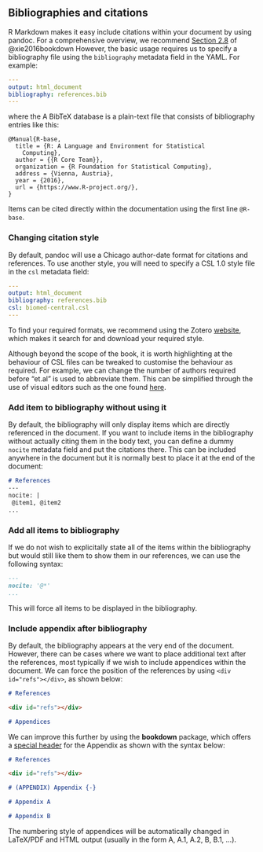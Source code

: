 ## Bibliographies and citations

<!--- https://stackoverflow.com/questions/32946203/including-bibliography-in-rmarkdown-document-with-use-of-the-knitcitations --->

R Markdown makes it easy include citations within your document by using pandoc. For a comprehensive overview, we recommend [Section 2.8](https://bookdown.org/yihui/bookdown/citations.html) of @xie2016bookdown However, the basic usage requires us to specify a bibliography file using the `bibliography` metadata field in the YAML. For example:

```yaml
---
output: html_document
bibliography: references.bib  
---
```

where the A BibTeX database is a plain-text file that consists of bibliography entries like this:

```
@Manual{R-base,
  title = {R: A Language and Environment for Statistical
    Computing},
  author = {{R Core Team}},
  organization = {R Foundation for Statistical Computing},
  address = {Vienna, Austria},
  year = {2016},
  url = {https://www.R-project.org/},
}
```

Items can be cited directly within the documentation using the first line `@R-base`.

### Changing citation style

By default, pandoc will use a Chicago author-date format for citations and references. To use another style, you will need to specify a CSL 1.0 style file in the `csl` metadata field:

```yaml
---
output: html_document
bibliography: references.bib
csl: biomed-central.csl
---
```

To find your required formats, we recommend using the Zotero [website](https://www.zotero.org/styles), which makes it search for and download your required style.

Although beyond the scope of the book, it is worth highlighting at the behaviour of CSL files can be tweaked to customise the behaviour as required. For example, we can change the number of authors required before "et.al" is used to abbreviate them. This can be simplified through the use of visual editors such as the one found [here](http://editor.citationstyles.org/visualEditor/).

### Add item to bibliography without using it 

By default, the bibliography will only display items which are directly referenced in the document. If you want to include items in the bibliography without actually citing them in the body text, you can define a dummy `nocite` metadata field and put the citations there. This can be included anywhere in the document but it is normally best to place it at the end of the document:

```md
# References
---
nocite: |
 @item1, @item2
...
```


### Add all items to bibliography

If we do not wish to explicitally state all of the items within the bibliography but would still like them to show them in our references, we can use the following syntax:

```md
---
nocite: '@*'
...
```

This will force all items to be displayed in the bibliography.


### Include appendix after bibliography

<!--- https://stackoverflow.com/questions/41532707/include-rmd-appendix-after-references/42258998#42258998 --->
<!--- https://stackoverflow.com/questions/16427637/pandoc-insert-appendix-after-bibliography?noredirect=1&lq=1 --->

By default, the bibliography appears at the very end of the document. However, there can be cases where we want to place additional text after the references, most typically if we wish to include appendices within the document. We can force the position of the references by using `<div id="refs"></div>`, as shown below:

```md
# References

<div id="refs"></div>

# Appendices 

```

We can improve this further by using the **bookdown** package, which offers a [special header](https://bookdown.org/yihui/bookdown/markdown-extensions-by-bookdown.html#special-headers) for the Appendix as shown with the syntax below:

```md
# References

<div id="refs"></div>

# (APPENDIX) Appendix {-} 

# Appendix A

# Appendix B

```

The numbering style of appendices will be automatically changed in LaTeX/PDF and HTML output (usually in the form A, A.1, A.2, B, B.1, …).




